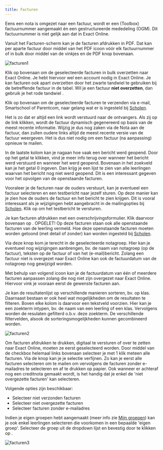 ```yaml
---
title: Facturen
---
```

Eens een nota is omgezet naar een factuur, wordt er een (Toolbox) factuurnummer aangemaakt én een gestructureerde mededeling (OGM). Dit factuurnummer is niet gelijk aan dat in Exact Online.

Vanuit het Facturen-scherm kan je de facturen afdrukken in PDF. Dat kan per aparte factuur door middel van het PDF icoon vóór elk factuurnummer of in bulk door middel van de vinkjes en de PDF knop bovenaan. 

![facturen1](./facturen1.PNG)

Klik op <LegacyAction img="verwerking.png"/> bovenaan om de geselecteerde facturen in bulk overzetten naar Exact Online. Je hebt hiervoor wel een account nodig in Exact Online. Je kan facturen ook apart overzetten door het zwarte tandwiel <LegacyAction img="verwerking_0.png"/> te gebruiken bij de betreffende factuur in de tabel. Wil je een factuur **niet overzetten**, dan gebruik je het rode tandwiel <LegacyAction img="verwerking_2.png"/>. 

Klik op <LegacyAction img="mailEnveloppe.png"/> <LegacyAction img="smartschool.png"/> <LegacyAction img="parentcom.png"/> bovenaan om de geselecteerde facturen te verzenden via e-mail, Smartschool of Parentcom, naar gelang wat er is ingesteld bij [Scholen](/leerlingenrekeningen/Scholen/#3-e-mail-smartschool-parentcom).  

Het is zo dat er altijd een link wordt verstuurd naar de ontvangers. Als zij op de link klikken, wordt de factuur dynamisch gegenereerd op basis van de meest recente informatie. Wijzig je dus nog zaken via de Nota aan de factuur, dan zullen oudere links altijd de meest recente versie van de factuur weergeven. Het is dus niet nodig om een factuur (na aanpassing) opnieuw te mailen. 

In de laatste kolom kan je nagaan hoe vaak een bericht werd geopend. Door op het getal te klikken, vind je meer info terug over wanneer het bericht werd verstuurd en wanneer het werd geopend. Bovenaan in het zoekveld kan je het getal 0 ingeven. Dan krijg je een lijst te zien van alle leerlingen waarvan het bericht nog niet werd geopend. Dit is een interessant gegeven voor het opvolgen van de openstaande facturen. 

Vooraleer je de facturen naar de ouders verstuurt, kan je eventueel een factuur selecteren en een testbericht naar jezelf sturen. Op deze manier kan je zien hoe de ouders de factuur en het bericht te zien krijgen. Dit is vooral interessant als je wijzigingen hebt aangebracht in de mailingopties bij [Scholen](/leerlingenrekeningen/Scholen/#3-e-mail-smartschool-parentcom). Klik op <LegacyAction img="testbeeld.png"/> om het testbericht te versturen.

Je kan facturen afdrukken met een overschrijvingsformulier. Klik daarvoor bovenaan op <LegacyAction img="overschrijving.png"/>. OPGELET! Op deze facturen staan ook alle openstaande facturen van de leerling vermeld. Hoe deze openstaande facturen moeten worden getoond (met detail of zonder) kan worden ingesteld bij [Scholen](/leerlingenrekeningen/Scholen/#2-facturen). 

Via deze knop <LegacyAction img="configure.png"/> kom je terecht in de geselecteerde notagroep. Hier kan je eventueel nog wijzigingen aanbrengen, bv. de naam van notagroep (op de factuur), teksten op de factuur of van het (e-mail)bericht. Zolang een factuur niet is overgezet naar Exact Online kan ook de factuurdatum van de notagroep nog gewijzigd worden. 

Met behulp van volgend icoon <LegacyAction img="klok.PNG"/> kan je de factuurdatum van één of meerdere facturen aanpassen zolang die nog niet zijn overgezet naar Exact Online. Hiervoor vink je vooraan eerst de gewenste facturen aan. 

Je kan de resultatenlijst op verschillende manieren sorteren, bv. op klas. Daarnaast bestaan er ook heel wat mogelijkheden om de resultaten te filteren. Boven elke kolom is daarvoor een tekstveld voorzien. Hier kan je een zoekterm intypen, bv. de naam van een leerling of een klas. Vervolgens worden de resulaten gefilterd o.b.v. deze zoekterm. De verschillende filtervelden, alsook de sorteringsmogelijkheden kunnen gecombineerd worden. 


 ![facturen2](./facturen2.png) 

Om facturen afdrukken te drukken, digitaal te versturen of over te zetten naar Exact Online, moeten ze eerst geselecteerd worden. Door middel van de checkbox helemaal links bovenaan selecteer je met 1 klik meteen alle facturen. Via de knop <LegacyAction img="select.png" text="Selectie"/> kan je je selectie verfijnen. Zo kan je eerst alle facturen selecteren om te mailen om vervolgens de facturen zonder e-mailadres te selecteren en af te drukken op papier. Ook wanneer er achteraf nog een creditnota gemaakt wordt, is het handig dat je enkel de 'niet overgezette facturen' kan selecteren.

Volgende opties zijn beschikbaar:

- Selecteer niet verzonden facturen
- Selecteer niet overgezette facturen
- Selecteer facturen zonder e-mailadres

Indien je eigen groepen hebt aangemaakt (meer info zie [Mijn groepen](/leerlingenrekeningen/Mijn%20groepen/)) kan je ook enkel leerlingen selecteren die voorkomen in een bepaalde 'eigen groep'. Selecteer de groep uit de dropdown lijst en bevestig door te klikken op <LegacyAction text="Selecteer"/>.

![facturen3](./facturen3.PNG)

